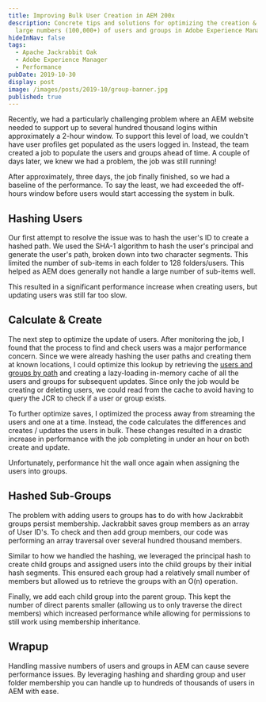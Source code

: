 ```yaml
---
title: Improving Bulk User Creation in AEM 200x
description: Concrete tips and solutions for optimizing the creation & update of
  large numbers (100,000+) of users and groups in Adobe Experience Manager.
hideInNav: false
tags:
  - Apache Jackrabbit Oak
  - Adobe Experience Manager
  - Performance
pubDate: 2019-10-30
display: post
image: /images/posts/2019-10/group-banner.jpg
published: true
---
```


  

Recently, we had a particularly challenging problem where an AEM website needed to support up to several hundred thousand logins within approximately a 2-hour window. To support this level of load, we couldn't have user profiles get populated as the users logged in. Instead, the team created a job to populate the users and groups ahead of time. A couple of days later, we knew we had a problem, the job was still running!

After approximately, three days, the job finally finished, so we had a baseline of the performance. To say the least, we had exceeded the off-hours window before users would start accessing the system in bulk.  
  
## Hashing Users

  
Our first attempt to resolve the issue was to hash the user's ID to create a hashed path. We used the SHA-1 algorithm to hash the user's principal and generate the user's path, broken down into two character segments. This limited the number of sub-items in each folder to 128 folders/users. This helped as AEM does generally not handle a large number of sub-items well.

This resulted in a significant performance increase when creating users, but updating users was still far too slow.

  
## Calculate & Create

  
The next step to optimize the update of users. After monitoring the job, I found that the process to find and check users was a major performance concern. Since we were already hashing the user paths and creating them at known locations, I could optimize this lookup by retrieving the [users and groups by path](https://jackrabbit.apache.org/oak/docs/security/user/query.html) and creating a lazy-loading in-memory cache of all the users and groups for subsequent updates. Since only the job would be creating or deleting users, we could read from the cache to avoid having to query the JCR to check if a user or group exists.

To further optimize saves, I optimized the process away from streaming the users and one at a time. Instead, the code calculates the differences and creates / updates the users in bulk. These changes resulted in a drastic increase in performance with the job completing in under an hour on both create and update.

Unfortunately, performance hit the wall once again when assigning the users into groups. 

  
## Hashed Sub-Groups

  
The problem with adding users to groups has to do with how Jackrabbit groups persist membership. Jackrabbit saves group members as an array of User ID's. To check and then add group members, our code was performing an array traversal over several hundred thousand members.

Similar to how we handled the hashing, we leveraged the principal hash to create child groups and assigned users into the child groups by their initial hash segments. This ensured each group had a relatively small number of members but allowed us to retrieve the groups with an O(n) operation.

Finally, we add each child group into the parent group. This kept the number of direct parents smaller (allowing us to only traverse the direct members) which increased performance while allowing for permissions to still work using membership inheritance.
  
  
## Wrapup

  
Handling massive numbers of users and groups in AEM can cause severe performance issues. By leveraging hashing and sharding group and user folder membership you can handle up to hundreds of thousands of users in AEM with ease.
